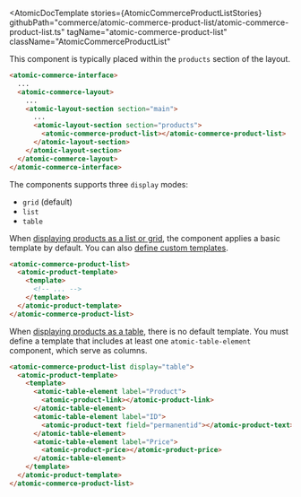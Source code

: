 

<Meta of={AtomicCommerceProductListStories} />

<AtomicDocTemplate
  stories={AtomicCommerceProductListStories}
  githubPath="commerce/atomic-commerce-product-list/atomic-commerce-product-list.ts"
  tagName="atomic-commerce-product-list"
  className="AtomicCommerceProductList"
>

This component is typically placed within the `products` section of the layout.

```html
<atomic-commerce-interface>
  ...
  <atomic-commerce-layout>
    ...
    <atomic-layout-section section="main">
      ...
      <atomic-layout-section section="products">
        <atomic-commerce-product-list></atomic-commerce-product-list>
      </atomic-layout-section>
    </atomic-layout-section>
  </atomic-commerce-layout>
</atomic-commerce-interface>
```

The components supports three `display` modes:

- `grid` (default)
- `list`
- `table`

When [displaying products as a list or grid](https://docs.coveo.com/en/atomic/latest/usage/displaying-results/list-or-grid/), the component applies a basic template by default. You can also [define custom templates](https://docs.coveo.com/en/atomic/latest/usage/displaying-results/#defining-a-result-template).

```html
<atomic-commerce-product-list>
  <atomic-product-template>
    <template>
      <!-- ... -->
    </template>
  </atomic-product-template>
</atomic-commerce-product-list>
```

When [displaying products as a table](https://docs.coveo.com/en/atomic/latest/usage/displaying-results/table/), there is no default template. You must define a template that includes at least one `atomic-table-element` component, which serve as columns.

```html
<atomic-commerce-product-list display="table">
  <atomic-product-template>
    <template>
      <atomic-table-element label="Product">
        <atomic-product-link></atomic-product-link>
      </atomic-table-element>
      <atomic-table-element label="ID">
        <atomic-product-text field="permanentid"></atomic-product-text>
      </atomic-table-element>
      <atomic-table-element label="Price">
        <atomic-product-price></atomic-product-price>
      </atomic-table-element>
    </template>
  </atomic-product-template>
</atomic-commerce-product-list>
```
</AtomicDocTemplate>
